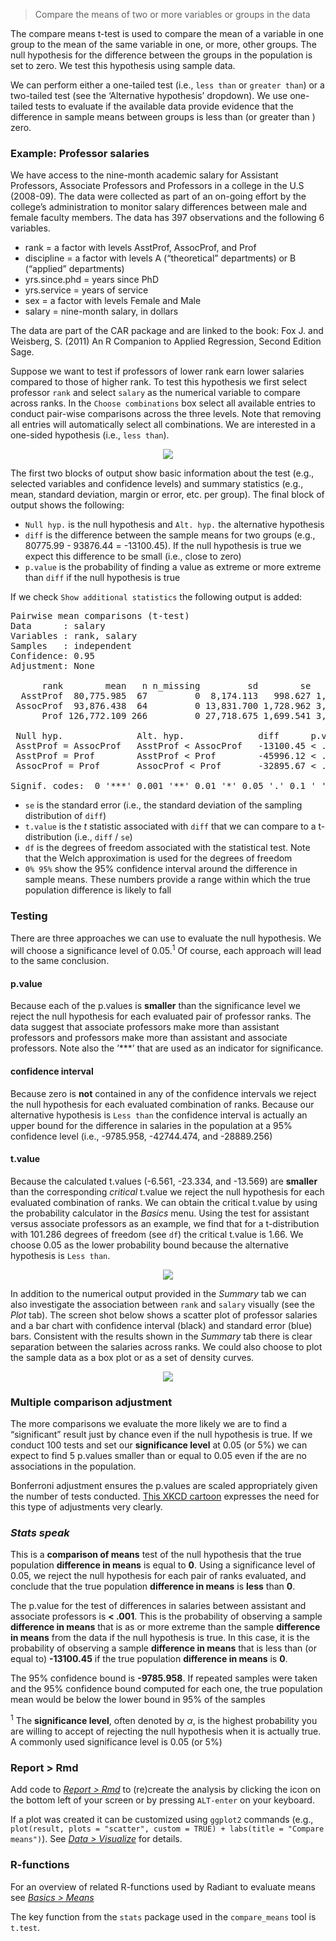> Compare the means of two or more variables or groups in the data

The compare means t-test is used to compare the mean of a variable in one group to the mean of the same variable in one, or more, other groups. The null hypothesis for the difference between the groups in the population is set to zero. We test this hypothesis using sample data.

We can perform either a one-tailed test (i.e., `less than` or `greater than`) or a two-tailed test (see the 'Alternative hypothesis' dropdown). We use one-tailed tests to evaluate if the available data provide evidence that the difference in sample means between groups is less than (or greater than ) zero.

### Example: Professor salaries

We have access to the nine-month academic salary for Assistant Professors, Associate Professors and Professors in a college in the U.S (2008-09). The data were collected as part of an on-going effort by the college's administration to monitor salary differences between male and female faculty members. The data has 397 observations and the following 6 variables.

- rank = a factor with levels AsstProf, AssocProf, and Prof
- discipline = a factor with levels A ("theoretical" departments) or B ("applied" departments)
- yrs.since.phd = years since PhD
- yrs.service = years of service
- sex = a factor with levels Female and Male
- salary = nine-month salary, in dollars

The data are part of the CAR package and are linked to the book:  Fox J. and Weisberg, S. (2011) An R Companion to Applied Regression, Second Edition Sage.

Suppose we want to test if professors of lower rank earn lower salaries compared to those of higher rank. To test this hypothesis we first select professor `rank` and select `salary` as the numerical variable to compare across ranks. In the `Choose combinations` box select all available entries to conduct pair-wise comparisons across the three levels. Note that removing all entries will automatically select all combinations. We are interested in a one-sided hypothesis (i.e., `less than`).

<p align="center"><img src="https://radiant-rstats.github.io/docs/basics/figures_basics//compare_means_summary.png"></p>

The first two blocks of output show basic information about the test (e.g., selected variables and confidence levels) and summary statistics (e.g., mean, standard deviation, margin or error, etc. per group). The final block of output shows the following:

* `Null hyp.` is the null hypothesis and `Alt. hyp.` the alternative hypothesis
* `diff` is the difference between the sample means for two groups (e.g., 80775.99 - 93876.44 = -13100.45). If the null hypothesis is true we expect this difference to be small (i.e., close to zero)
* `p.value` is the probability of finding a value as extreme or more extreme than `diff` if the null hypothesis is true

If we check `Show additional statistics` the following output is added:

<pre>
Pairwise mean comparisons (t-test)
Data      : salary 
Variables : rank, salary 
Samples   : independent 
Confidence: 0.95 
Adjustment: None 

      rank        mean   n n_missing         sd        se        me
  AsstProf  80,775.985  67         0  8,174.113   998.627 1,993.823
 AssocProf  93,876.438  64         0 13,831.700 1,728.962 3,455.056
      Prof 126,772.109 266         0 27,718.675 1,699.541 3,346.322

 Null hyp.              Alt. hyp.              diff      p.value se       t.value df      0%   95%           
 AsstProf = AssocProf   AsstProf < AssocProf   -13100.45 < .001  1996.639  -6.561 101.286 -Inf  -9785.958 ***
 AsstProf = Prof        AsstProf < Prof        -45996.12 < .001  1971.217 -23.334 324.340 -Inf -42744.474 ***
 AssocProf = Prof       AssocProf < Prof       -32895.67 < .001  2424.407 -13.569 199.325 -Inf -28889.256 ***

Signif. codes:  0 '***' 0.001 '**' 0.01 '*' 0.05 '.' 0.1 ' ' 1
</pre>

* `se` is the standard error (i.e., the standard deviation of the sampling distribution of `diff`)
* `t.value` is the _t_ statistic associated with `diff` that we can compare to a t-distribution (i.e., `diff` / `se`)
* `df` is the degrees of freedom associated with the statistical test. Note that the Welch approximation is used for the degrees of freedom
* `0% 95%` show the 95% confidence interval around the difference in sample means. These numbers provide a range within which the true population difference is likely to fall

### Testing

There are three approaches we can use to evaluate the null hypothesis. We will choose a significance level of 0.05.<sup>1</sup> Of course, each approach will lead to the same conclusion.

#### p.value

Because each of the p.values is **smaller** than the significance level we reject the null hypothesis for each evaluated pair of professor ranks. The data suggest that associate professors make more than assistant professors and professors make more than assistant and associate professors. Note also the '***' that are used as an indicator for significance.

#### confidence interval

Because zero is **not** contained in any of the confidence intervals we reject the null hypothesis for each evaluated combination of ranks. Because our alternative hypothesis is `Less than` the confidence interval is actually an upper bound for the difference in salaries in the population at a 95% confidence level (i.e., -9785.958, -42744.474, and -28889.256)

#### t.value

Because the calculated t.values (-6.561, -23.334, and -13.569) are **smaller** than the corresponding _critical_ t.value we reject the null hypothesis for each evaluated combination of ranks. We can obtain the critical t.value by using the probability calculator in the _Basics_ menu. Using the test for assistant versus associate professors as an example, we find that for a t-distribution with 101.286 degrees of freedom (see `df`) the critical t.value is 1.66. We choose 0.05 as the lower probability bound because the alternative hypothesis is `Less than`.

<p align="center"><img src="https://radiant-rstats.github.io/docs/basics/figures_basics//compare_means_prob_calc.png"></p>

In addition to the numerical output provided in the _Summary_ tab we can also investigate the association between `rank` and `salary` visually (see the _Plot_ tab). The screen shot below shows a scatter plot of professor salaries and a bar chart with confidence interval (black) and standard error (blue) bars. Consistent with the results shown in the _Summary_ tab there is clear separation between the salaries across ranks. We could also choose to plot the sample data as a box plot or as a set of density curves.

<p align="center"><img src="https://radiant-rstats.github.io/docs/basics/figures_basics//compare_means_plot.png"></p>

### Multiple comparison adjustment

The more comparisons we evaluate the more likely we are to find a "significant" result just by chance even if the null hypothesis is true. If we conduct 100 tests and set our **significance level** at 0.05 (or 5%) we can expect to find 5 p.values smaller than or equal to 0.05 even if the are no associations in the population.

Bonferroni adjustment ensures the p.values are scaled appropriately given the number of tests conducted. <a href="https://xkcd.com/882/" target="blank">This XKCD cartoon</a> expresses the need for this type of adjustments very clearly.

### _Stats speak_

This is a **comparison of means** test of the null hypothesis that the true population **difference in means** is equal to **0**. Using a significance level of 0.05, we reject the null hypothesis for each pair of ranks evaluated, and conclude that the true population **difference in means** is **less** than **0**.

The p.value for the test of differences in salaries between assistant and associate professors is **< .001**. This is the probability of observing a sample **difference in means** that is as or more extreme than the sample **difference in means** from the data if the null hypothesis is true. In this case, it is the probability of observing a sample **difference in means** that is less than (or equal to) **-13100.45** if the true population **difference in means** is **0**.

The 95% confidence bound is **-9785.958**. If repeated samples were taken and the 95% confidence bound computed for each one, the true population mean would be below the lower bound in 95% of the samples

<sup>1</sup> The **significance level**, often denoted by $\alpha$, is the highest probability you are willing to accept of rejecting the null hypothesis when it is actually true. A commonly used significance level is 0.05 (or 5%)

### Report > Rmd

Add code to <a href="https://radiant-rstats.github.io/docs/data/report_rmd.html" target="_blank">_Report > Rmd_</a> to (re)create the analysis by clicking the <i title="report results" class="fa fa-edit"></i> icon on the bottom left of your screen or by pressing `ALT-enter` on your keyboard. 

If a plot was created it can be customized using `ggplot2` commands (e.g., `plot(result, plots = "scatter", custom = TRUE) + labs(title = "Compare means")`). See <a href="https://radiant-rstats.github.io/docs/data/visualize.html" target="_blank">_Data > Visualize_</a> for details.

### R-functions

For an overview of related R-functions used by Radiant to evaluate means see <a href = "https://radiant-rstats.github.io/radiant.basics/reference/index.html#section-basics-means" target="_blank">_Basics > Means_</a>

The key function from the `stats` package used in the `compare_means` tool is `t.test`.
